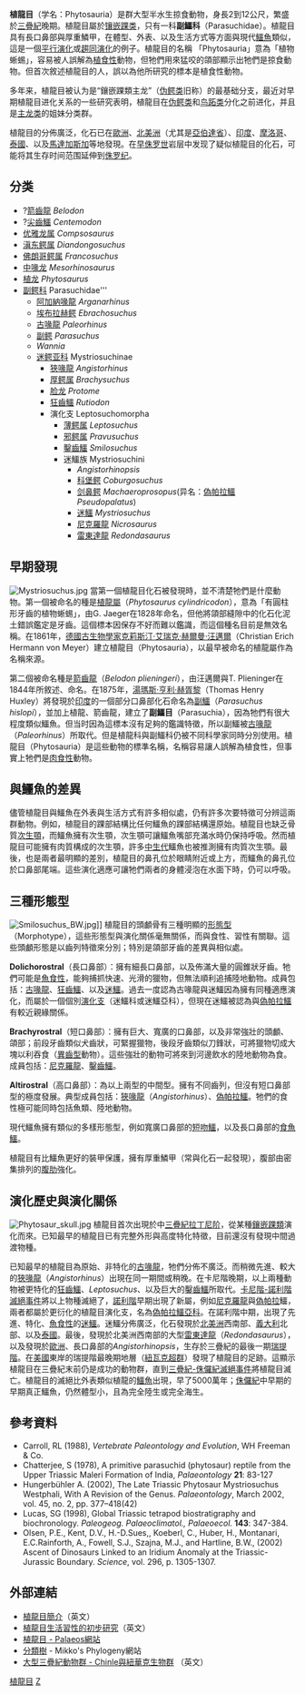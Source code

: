 {{Automatic taxobox
| taxon = Phytosauria
| authority = [[克莉斯汀·艾瑞克·赫爾曼·汪邁爾|von Meyer]], 1861
| fossil_range = {{fossil_range|242|200}}[[三疊紀|三疊紀]]
| image = Rutiodon_BW.jpg
| image_caption = [[狂齒鱷|卡羅萊納狂齒鱷]]復原圖
}}

'''植龍目'''（学名：Phytosauria）是群大型半水生掠食動物，身長2到12公尺，繁盛於[[三疊紀|三疊紀]]晚期。植龍目屬於[[镶嵌踝类|镶嵌踝类]]，只有一科'''副鱷科'''（Parasuchidae）。植龍目具有長口鼻部與厚重鱗甲，在體型、外表、以及生活方式等方面與現代[[鱷魚|鱷魚]]類似，這是一個[[平行演化|平行演化]]或[[趨同演化|趨同演化]]的例子。植龍目的名稱 「Phytosauria」意為「植物蜥蜴」，容易被人誤解為[[植食性|植食性]]動物，但牠們用來猛咬的頜部顯示出牠們是掠食動物。但首次敘述植龍目的人，誤以為他所研究的標本是植食性動物。

多年来，植龍目被认为是“鑲嵌踝類主龙”（[[伪鳄类|伪鳄类]]旧称）的最基础分支，最近对早期植龍目进化关系的一些研究表明，植龍目在[[伪鳄类|伪鳄类]]和[[鸟跖类|鸟跖类]]分化之前进化，并且是[[主龙类|主龙类]]的姐妹分类群。

植龍目的分佈廣泛，化石已在[[歐洲|歐洲]]、[[北美洲|北美洲]]（尤其是[[亞伯達省|亞伯達省]]）、[[印度|印度]]、[[摩洛哥|摩洛哥]]、[[泰國|泰國]]、以及[[馬達加斯加|馬達加斯加]]等地發現。在[[早侏罗世|早侏罗世]]岩层中发现了疑似植龍目的化石，可能将其生存时间范围延伸到[[侏罗纪|侏罗纪]]。

== 分类 ==
*?[[箭齒龍|箭齒龍]] ''Belodon''
*?[[尖齒鱷|尖齒鱷]] ''Centemodon''
*[[优雅龙属|优雅龙属]] ''Compsosaurus''
*[[滇东鳄属|滇东鳄属]] ''Diandongosuchus''
*[[佛朗哥鳄属|佛朗哥鳄属]] ''Francosuchus''
*[[中喙龙|中喙龙]] ''Mesorhinosaurus''
*[[植龙|植龙]] ''Phytosaurus''
*[[副鳄科|副鳄科]] Parasuchidae'''
**[[阿加納喙龍|阿加納喙龍]] ''Arganarhinus''
**[[埃布拉赫鳄|埃布拉赫鳄]] ''Ebrachosuchus''
**[[古喙龍|古喙龍]] ''Paleorhinus''
**[[副鳄属|副鳄]] ''Parasuchus''
**''Wannia''
**[[迷鳄亚科|迷鳄亚科]] Mystriosuchinae
***[[狹喙龍|狹喙龍]] ''Angistorhinus''
***[[厚鳄属|厚鳄属]] ''Brachysuchus''
***[[脸龙|脸龙]] ''Protome''
***[[狂齒鱷|狂齒鱷]] ''Rutiodon''
***演化支 Leptosuchomorpha
****[[薄鳄属|薄鳄属]] ''Leptosuchus''
****[[邪鳄属|邪鳄属]] ''Pravusuchus''
****[[鑿齒鱷|鑿齒鱷]] ''Smilosuchus''
****迷鱷族 Mystriosuchini
*****''Angistorhinopsis''
*****[[科堡鳄|科堡鳄]] ''Coburgosuchus''
*****[[剑鼻鳄|剑鼻鳄]] ''Machaeroprosopus''(异名：[[偽帕拉鱷|偽帕拉鱷]] ''Pseudopalatus'')
*****[[迷鱷|迷鱷]] ''Mystriosuchus''
*****[[尼克羅龍|尼克羅龍]] ''Nicrosaurus''
*****[[雷東達龍|雷東達龍]] ''Redondasaurus''

== 早期發現 ==
[[File:Mystriosuchus.jpg|thumb]]
當第一個植龍目化石被發現時，並不清楚牠們是什麼動物。第一個被命名的種是[[植龍|植龍屬]]（''Phytosaurus cylindricodon''），意為「有圓柱形牙齒的植物蜥蜴」，由G. Jaeger在1828年命名，但他將頜部縫隙中的化石化泥土錯誤鑑定是牙齒。這個標本因保存不好而難以鑑識，而這個種名目前是無效名稱。在1861年，[[德國|德國]][[古生物學家|古生物學家]][[克莉斯汀·艾瑞克·赫爾曼·汪邁爾|克莉斯汀·艾瑞克·赫爾曼·汪邁爾]]（Christian Erich Hermann von Meyer）建立植龍目（Phytosauria），以最早被命名的植龍屬作為名稱來源。

第二個被命名種是[[箭齒龍|箭齒龍]]（''Belodon plieningeri''），由汪邁爾與T. Plieninger在1844年所敘述、命名。在1875年，[[湯瑪斯·亨利·赫胥黎|湯瑪斯·亨利·赫胥黎]]（Thomas Henry Huxley）將發現於[[印度|印度]]的一個部分口鼻部化石命名為[[副鱷|副鱷]]（''Parasuchus hislopi''），並加上植龍、箭齒龍，建立了'''副鱷目'''（Parasuchia），因為牠們有很大程度類似鱷魚。但当时因為這標本沒有足夠的鑑識特徵，所以副鱷被[[古喙龍|古喙龍]]（''Paleorhinus''）所取代。但是植龍科與副鱷科仍被不同科學家同時分別使用。植龍目（Phytosauria）是這些動物的標準名稱，名稱容易讓人誤解為植食性，但事實上牠們是[[肉食性|肉食性]]動物。

== 與鱷魚的差異 ==
儘管植龍目與鱷魚在外表與生活方式有許多相似處，仍有許多次要特徵可分辨這兩群動物。例如，植龍目的踝部結構比任何鱷魚的踝部結構還原始。植龍目也缺乏骨質[[次生顎|次生顎]]，而鱷魚擁有次生顎，次生顎可讓鱷魚嘴部充滿水時仍保持呼吸。然而植龍目可能擁有肉質構成的次生顎，許多[[中生代|中生代]]鱷魚也被推測擁有肉質次生顎。最後，也是兩者最明顯的差別，植龍目的鼻孔位於眼睛附近或上方，而鱷魚的鼻孔位於口鼻部尾端。這些演化適應可讓牠們兩者的身體浸泡在水面下時，仍可以呼吸。

== 三種形態型 ==
[[File:Smilosuchus_BW.jpg|thumb]]]]
植龍目的頭顱骨有三種明顯的[[形態型|形態型]]（Morphotype），這些形態型與演化關係毫無關係，而與食性、習性有關聯。這些頭顱形態是以齒列特徵來分別；特別是頜部牙齒的差異與相似處。

'''Dolichorostral'''（長口鼻部）：擁有細長口鼻部，以及佈滿大量的圓錐狀牙齒。牠們可能是[[魚食性|魚食性]]，能夠捕抓快速、光滑的獵物，但無法順利追捕陸地動物。成員包括：[[古喙龍|古喙龍]]、[[狂齒鱷|狂齒鱷]]、以及[[迷鱷|迷鱷]]。過去一度認為古喙龍與迷鱷因為擁有同種適應演化，而屬於一個個別[[演化支|演化支]]（迷鱷科或迷鱷亞科），但現在迷鱷被認為與[[偽帕拉鱷|偽帕拉鱷]]有較近親緣關係。

'''Brachyrostral'''（短口鼻部）：擁有巨大、寬廣的口鼻部，以及非常強壯的頭顱、頜部；前段牙齒類似犬齒狀，可緊握獵物，後段牙齒類似刀鋒狀，可將獵物切成大塊以利吞食（[[異齒型|異齒型]]動物）。這些強壯的動物可將來到河邊飲水的陸地動物為食。成員包括：[[尼克羅龍|尼克羅龍]]、[[鑿齒鱷|鑿齒鱷]]。

'''Altirostral'''（高口鼻部）：為以上兩型的中間型。擁有不同齒列，但沒有短口鼻部型的極度發展。典型成員包括：[[狹喙龍|狹喙龍]]（''Angistorhinus''）、[[偽帕拉鱷|偽帕拉鱷]]。牠們的食性極可能同時包括魚類、陸地動物。

現代鱷魚擁有類似的多樣形態型，例如寬廣口鼻部的[[短吻鱷|短吻鱷]]，以及長口鼻部的[[食魚鱷|食魚鱷]]。

植龍目有比鱷魚更好的裝甲保護，擁有厚重鱗甲（常與化石一起發現），腹部由密集排列的[[腹肋|腹肋]]強化。

== 演化歷史與演化關係 ==
[[File:Phytosaur_skull.jpg|thumb]] 
植龍目首次出現於中[[三疊紀|三疊紀]][[拉丁尼阶|拉丁尼阶]]，從某種[[鑲嵌踝類|鑲嵌踝類]]演化而來。已知最早的植龍目已有完整外形與高度特化特徵，目前還沒有發現中間過渡物種。

已知最早的植龍目為原始、非特化的[[古喙龍|古喙龍]]，牠們分佈不廣泛。而稍微先進、較大的[[狹喙龍|狹喙龍]]（''Angistorhinus''）出現在同一期間或稍晚。在卡尼階晚期，以上兩種動物被更特化的[[狂齒鱷|狂齒鱷]]、''Leptosuchus''、以及巨大的[[鑿齒鱷|鑿齒鱷]]所取代。[[卡尼階-諾利階滅絕事件|卡尼階-諾利階滅絕事件]]將以上物種滅絕了，[[諾利階|諾利階]]早期出現了新屬，例如[[尼克羅龍|尼克羅龍]]與[[偽帕拉|偽帕拉]]鱷，兩者都屬於更衍化的植龍目演化支，名為[[偽帕拉鱷亞科|偽帕拉鱷亞科]]。在諾利階中期，出現了先進、特化、[[魚食性|魚食性]]的[[迷鱷|迷鱷]]。迷鱷分佈廣泛，化石發現於[[北美洲|北美洲]]西南部、[[義大利|義大利]]北部、以及[[泰國|泰國]]。最後，發現於北美洲西南部的大型[[雷東達龍|雷東達龍]]（''Redondasaurus''），以及發現於[[歐洲|歐洲]]、長口鼻部的''Angistorhinopsis''，生存於三疊紀的最後一期[[瑞提階|瑞提階]]。在[[美國|美國]]東岸的瑞提階最晚期地層（[[紐瓦克超群|紐瓦克超群]]）發現了植龍目的足跡。這顯示植龍目在三疊紀末前仍是成功的動物群，直到[[三疊紀-侏儸紀滅絕事件|三疊紀-侏儸紀滅絕事件]]將植龍目滅亡。植龍目的滅絕比外表類似植龍的[[鱷魚|鱷魚]]出現，早了5000萬年；[[侏儸紀|侏儸紀]]中早期的早期真正鱷魚，仍然體型小，且為完全陸生或完全海生。

== 參考資料 ==
* Carroll, RL (1988), ''Vertebrate Paleontology and Evolution'', WH Freeman & Co.
* Chatterjee, S (1978), A primitive parasuchid (phytosaur) reptile from the Upper Triassic Maleri Formation of India, ''Palaeontology'' '''21''': 83-127
* Hungerbühler A. (2002), The Late Triassic Phytosaur Mystriosuchus Westphali, With A Revision of the Genus. ''Palaeontology'', March 2002, vol. 45, no. 2, pp. 377–418(42) 
* Lucas, SG (1998), Global Triassic tetrapod biostratigraphy and biochronology. ''Paleogeog. Palaeoclimatol., Palaeoecol.'' '''143''': 347-384. 
* Olsen, P.E., Kent, D.V., H.-D.Sues,, Koeberl, C., Huber, H., Montanari, E.C.Rainforth, A., Fowell, S.J., Szajna, M.J., and Hartline, B.W., (2002) Ascent of Dinosaurs Linked to an Iridium Anomaly at the Triassic-Jurassic Boundary. ''Science'', vol. 296, p. 1305-1307.

== 外部連結 ==
* [https://web.archive.org/web/20050403210835/http://www.dinosauria.com/dml/names/phytoi.htm 植龍目簡介]（英文）
* [https://web.archive.org/web/20050306012858/http://www.faculty.de.gcsu.edu/~bwall1/Publications/Phytosaur.htm 植龍目生活習性的初步研究]（英文）
* [https://web.archive.org/web/20050409174048/http://www.palaeos.com/vertebrates/Units/270Archosauromorpha/270.530.html 植龍目 - Palaeos網站]
* [https://web.archive.org/web/20050309091939/http://www.fmnh.helsinki.fi/users/haaramo/Metazoa/Deuterostoma/Chordata/Archosauria/pseudosuchia/Phytosauria.htm 分類樹] - Mikko's Phylogeny網站
* [http://rainbow.ldeo.columbia.edu/courses/v1001/chinlenewark10.html 大型三疊紀動物群 - Chinle與紐華克生物群] {{Wayback|url=http://rainbow.ldeo.columbia.edu/courses/v1001/chinlenewark10.html |date=20200109182436 }}（英文）
{{主龍形下綱|Ph.}}
{{Taxonbar|from=Q131343}}

[[Category:植龍目|]]
[[Category:1861年描述的分类群|Z]]
